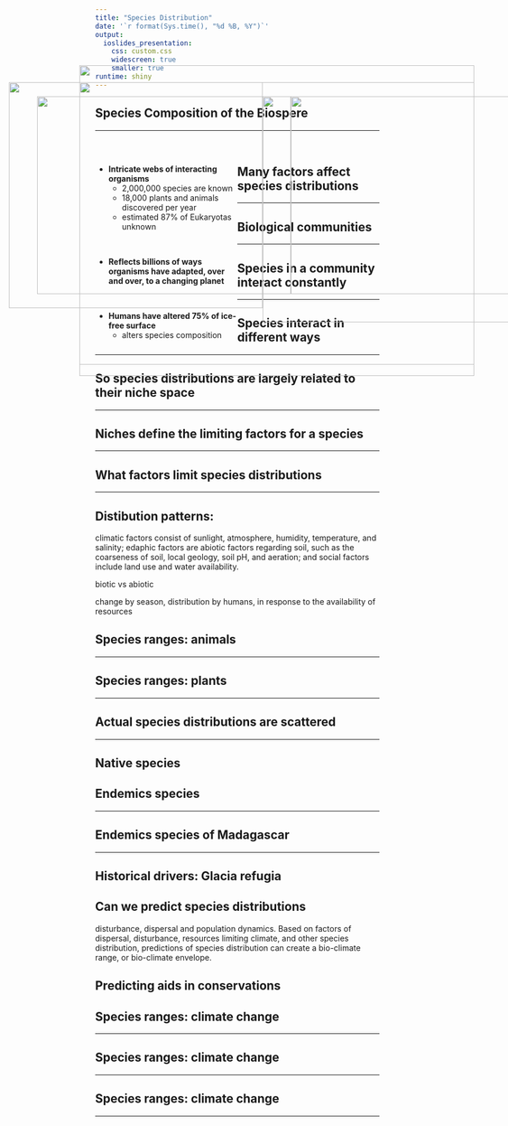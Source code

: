 ```yaml
---
title: "Species Distribution"
date: '`r format(Sys.time(), "%d %B, %Y")`'
output: 
  ioslides_presentation:
    css: custom.css
    widescreen: true
    smaller: true
runtime: shiny
---
```


## Species Composition of the Biospere
<hr>
<br/>

<div style="float: left; width: 50%;">

* **Intricate webs of interacting organisms**
    + 2,000,000 species are known 
    + 18,000 plants and animals discovered per year
    + estimated 87% of Eukaryotas unknown

<br/>

* **Reflects billions of ways organisms have adapted, over and over, to a changing planet**

<br/>

* **Humans have altered 75% of ice-free surface**
    + alters species composition
 </div>
 
<IMG STYLE="position:absolute; TOP:225px; LEFT:575px; WIDTH:475px; HEIGHT:350px" SRC="images/animals.jpg">

## Many factors affect species distributions
<hr>

<IMG STYLE="position:absolute; TOP:225px; LEFT:125px; WIDTH:450px; HEIGHT:350px" SRC="images/species_climate.jpg">
    
## Biological communities
<hr>

<IMG STYLE="position:absolute; TOP:225px; LEFT:125px; WIDTH:450px; HEIGHT:350px" SRC="images/desert.jpg">

<IMG STYLE="position:absolute; TOP:225px; LEFT:525px; WIDTH:500px; HEIGHT:400px" SRC="images/coral_reef.jpg">

## Species in a community interact constantly
<hr>
<IMG STYLE="position:absolute; TOP:170px; LEFT:200px; WIDTH:700px; HEIGHT:550px" SRC="images/turtle.png">

## Species interact in different ways
<hr>

<IMG STYLE="position:absolute; TOP:200px; LEFT:200px; WIDTH:700px; HEIGHT:500px" SRC="images/avoidance.jpg">

## So species distributions are largely related to their niche space
<hr>

## Niches define the limiting factors for a species
<hr>

<IMG STYLE="position:absolute; TOP:200px; LEFT:200px; WIDTH:700px; HEIGHT:500px" SRC="images/tolerance.jpg">

## What factors limit species distributions
<hr>

<IMG STYLE="position:absolute; TOP:200px; LEFT:200px; WIDTH:700px; HEIGHT:500px" SRC="images/coral_map.jpeg">

## Distibution patterns:

climatic factors consist of sunlight, atmosphere, humidity, temperature, and salinity;
edaphic factors are abiotic factors regarding soil, such as the coarseness of soil, local geology, soil pH, and aeration; and
social factors include land use and water availability.

biotic vs abiotic

 change by season, distribution by humans, in response to the availability of resources
 
## Species ranges: animals
<hr>

<IMG STYLE="position:absolute; TOP:200px; LEFT:200px; WIDTH:700px; HEIGHT:500px" SRC="images/polar_bear.jpg">

## Species ranges: plants
<hr>

<IMG STYLE="position:absolute; TOP:200px; LEFT:200px; WIDTH:700px; HEIGHT:500px" SRC="images/ashPop.jpg">

## Actual species distributions are scattered
<hr>

<IMG STYLE="position:absolute; TOP:200px; LEFT:200px; WIDTH:700px; HEIGHT:500px" SRC="images/scattered.jpg">

## Native species

## Endemics species
<hr>

<IMG STYLE="position:absolute; TOP:225px; LEFT:525px; WIDTH:500px; HEIGHT:400px" SRC="images/fish_endemics.jpg">

## Endemics species of Madagascar
<hr>

<IMG STYLE="position:absolute; TOP:225px; LEFT:525px; WIDTH:500px; HEIGHT:400px" SRC="images/madagascar.jpg">

## Historical drivers: Glacia refugia


## Can we predict species distributions
<IMG STYLE="position:absolute; TOP:200px; LEFT:75px; WIDTH:450px; HEIGHT:400px" SRC="images/dist_model.jpg"> 

disturbance, dispersal and population dynamics. Based on factors of dispersal, disturbance, resources limiting climate, and other species distribution, predictions of species distribution can create a bio-climate range, or bio-climate envelope. 

## Predicting aids in conservations

<IMG STYLE="position:absolute; TOP:200px; LEFT:75px; WIDTH:450px; HEIGHT:400px" SRC="images/dist_model2.png"> 

## Species ranges: climate change 
<hr>

<IMG STYLE="position:absolute; TOP:200px; LEFT:200px; WIDTH:700px; HEIGHT:500px" SRC="images/polar_bear2.jpg">

## Species ranges: climate change 
<hr>

<IMG STYLE="position:absolute; TOP:200px; LEFT:200px; WIDTH:700px; HEIGHT:500px" SRC="images/tree_move.jpg">

## Species ranges: climate change 
<hr>

<IMG STYLE="position:absolute; TOP:200px; LEFT:200px; WIDTH:700px; HEIGHT:500px" SRC="images/mosquito.png">
